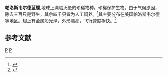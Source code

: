 {{Infraspeciesbox
| genus = Glaucopsyche
| species = lygdamus
| varietas = palosverdesensis
| image = <!-- 檔案不存在 PVBlue.jpg ，可從英文維基百科取得 -->
| status = T1
| status_system = TNC
| status_ref=<ref>{{cite web|title=Glaucopsyche lygdamus palosverdesensis|url=http://www.natureserve.org/explorer/servlet/NatureServe?sourceTemplate=tabular_report.wmt&loadTemplate=species_RptComprehensive.wmt&selectedReport=RptComprehensive.wmt&summaryView=tabular_report.wmt&elKey=107796&paging=home&save=true&startIndex=1&nextStartIndex=1&reset=false&offPageSelectedElKey=107796&offPageSelectedElType=species&offPageYesNo=true&post_processes=&radiobutton=radiobutton&selectedIndexes=107796|work=NatureServe|accessdate=12 July 2013|author=Pelham, J. P.|year=2008}}{{Dead link|date=2020年5月 |bot=InternetArchiveBot |fix-attempted=yes }}</ref> 
| authority = E. Perkins and J. Emmel, 1977
}}

'''帕洛斯韦尔德蓝蝶''',地球上濒临灭绝的珍稀物种。珍稀保护生物。由于气候原因，除去三百只是野生，其余四千只皆为人工饲养。<ref>{{cite news|title=盘点地球上濒临灭绝的珍稀物种(高清组图)|url=http://gb.cri.cn/42071/2013/04/02/2625s4072677_15.htm|accessdate=2016-11-22|publisher=中国国际广播电台国际在线|date=2013-04-02 }}</ref>其主要分布在美国帕洛斯韦尔德等地区。翅上有金属般光泽，外形漂亮，飞行速度極快。<ref>{{cite news|title=濒危动物——需要人类呵护的朋友|url=http://www.ldnews.cn/charisma/charisma/201204/109989.shtml|accessdate=2016-11-22|publisher=娄底新闻网|date=2012-04-16|archive-date=2019-01-07|archive-url=https://web.archive.org/web/20190107124632/http://www.ldnews.cn/charisma/charisma/201204/109989.shtml|dead-url=no}}</ref>

== 参考文献 ==
{{reflist}}
{{taxonbar}}
[[Category:_1977年描述的昆虫|P]]
[[Category:甜灰蝶属|P]]